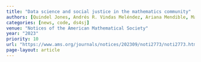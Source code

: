 ```yaml
---
title: "Data science and social justice in the mathematics community"
authors: [Quindel Jones, Andrés R. Vindas Meléndez, Ariana Mendible, Manuchehr Aminian, Heather Z. Brooks, Nathan Alexander, Carrie Diaz Eaton, Philip Chodrow]
categories: [news, code, ds4sj]
venue: "Notices of the American Mathematical Society"
year: "2023"
priority: 10
url: "https://www.ams.org/journals/notices/202309/noti2773/noti2773.html?adat=October%202023&trk=2773&galt=none&cat=interest&pdfissue=202309&pdffile=rnoti-p1479.pdf"
page-layout: article
---
```

